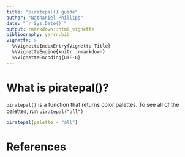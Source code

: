 ```yaml
---
title: "piratepal() guide"
author: "Nathaniel Phillips"
date: "`r Sys.Date()`"
output: rmarkdown::html_vignette
bibliography: yarrr.bib
vignette: >
  %\VignetteIndexEntry{Vignette Title}
  %\VignetteEngine{knitr::rmarkdown}
  %\VignetteEncoding{UTF-8}
---
```


# What is piratepal()?

`piratepal()` is a function that returns color palettes. To see all of the palettes, run `piratepal("all")`

```r
piratepal(palette = "all")
```

# References



